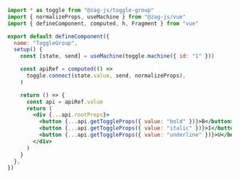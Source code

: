 ```jsx
import * as toggle from "@zag-js/toggle-group"
import { normalizeProps, useMachine } from "@zag-js/vue"
import { defineComponent, computed, h, Fragment } from "vue"

export default defineComponent({
  name: "ToggleGroup",
  setup() {
    const [state, send] = useMachine(toggle.machine({ id: "1" }))

    const apiRef = computed(() =>
      toggle.connect(state.value, send, normalizeProps),
    )

    return () => {
      const api = apiRef.value
      return (
        <div {...api.rootProps}>
          <button {...api.getToggleProps({ value: "bold" })}>B</button>
          <button {...api.getToggleProps({ value: "italic" })}>I</button>
          <button {...api.getToggleProps({ value: "underline" })}>U</button>
        </div>
      )
    }
  },
})
```
